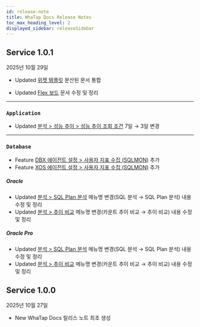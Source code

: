 ```yaml
---
id: release-note
title: WhaTap Docs Release Notes
toc_max_heading_level: 2
displayed_sidebar: releaseSidebar
---
```


## Service 1.0.1

2025년 10월 29일 

<div class='indentTab'>

- <Status priority='1'>Updated</Status> [위젯 템플릿](/widget-template) 분산된 문서 통합

- <Status priority='1'>Updated</Status> [Flex 보드](/java/flex-board) 문서 수정 및 정리

---

### `Application`

- <Status priority='1'>Updated</Status> [분석 &gt; 성능 추이 &gt; 성능 추이 조회 조건](/java/performance-trend#performance-trend-search-conditions) 7일 → 3일 변경

---

### `Database`

- <Status priority='1'>Feature</Status> [DBX 에이전트 설정 &gt; 사용자 지표 수집 (SQLMON)](/oracle-pro/agent-dmx-settings#사용자-지표-수집-sqlmon) 추가
- <Status priority='1'>Feature</Status> [XOS 에이전트 설정 &gt; 사용자 지표 수집 (SQLMON)](/oracle-pro/agent-xos-settings#사용자-지표-수집-shmon) 추가

##### Oracle

- <Status priority='1'>Updated</Status> [분석 &gt; SQL Plan 분석](/oracle/analysis-sql) 메뉴명 변경(SQL 분석 → SQL Plan 분석) 내용 수정 및 정리
- <Status priority='1'>Updated</Status> [분석 &gt; 추이 비교](/oracle/analysis-count-trend) 메뉴명 변경(카운트 추이 비교 → 추이 비교) 내용 수정 및 정리

##### Oracle Pro

- <Status priority='1'>Updated</Status> [분석 &gt; SQL Plan 분석](/oracle-pro/analysis-sql) 메뉴명 변경(SQL 분석 → SQL Plan 분석) 내용 수정 및 정리
- <Status priority='1'>Updated</Status> [분석 &gt; 추이 비교](/oracle-pro/analysis-count-trend) 메뉴명 변경(카운트 추이 비교 → 추이 비교) 내용 수정 및 정리

</div> 

## Service 1.0.0

2025년 10월 27일 

- <Status priority='1'>New</Status> WhaTap Docs 릴리스 노트 최초 생성
